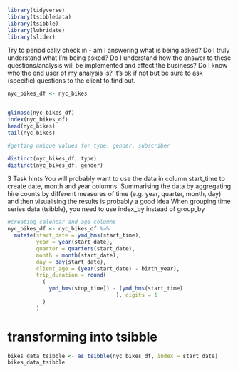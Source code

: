 ```r
library(tidyverse)
library(tsibbledata)
library(tsibble)
library(lubridate)
library(slider)
```
Try to periodically check in - am I answering what is being asked? Do I truly understand what I’m being asked? Do I understand how the answer to these questions/analysis will be implemented and affect the business? Do I know who the end user of my analysis is? It’s ok if not but be sure to ask (specific) questions to the client to find out.



```r
nyc_bikes_df <- nyc_bikes


glimpse(nyc_bikes_df)
index(nyc_bikes_df)
head(nyc_bikes)
tail(nyc_bikes)

#getting unique values for type, gender, subscriber

```
```r

distinct(nyc_bikes_df, type)
distinct(nyc_bikes_df, gender)
```


3 Task hints
You will probably want to use the data in column start_time to create date, month and year columns.
Summarising the data by aggregating hire counts by different measures of time (e.g. year, quarter, month, day) and then visualising the results is probably a good idea
When grouping time series data (tsibble), you need to use index_by instead of group_by

```r
#creating calendar and age columns
nyc_bikes_df <- nyc_bikes_df %>% 
  mutate(start_date = ymd_hms(start_time),
         year = year(start_date),
         quarter = quarters(start_date),
         month = month(start_date),
         day = day(start_date),
         client_age = (year(start_date) - birth_year),
         trip_duration = round(
           (
             ymd_hms(stop_time)) - (ymd_hms(start_time)
                                  ), digits = 1
           )
         )

```

# transforming into tsibble

```r
bikes_data_tsibble <- as_tsibble(nyc_bikes_df, index = start_date)
bikes_data_tsibble
```

